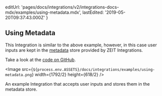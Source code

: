 
  editUrl:
    'pages/docs/integrations/v2/integrations-docs-mdx/examples/using-metadata.mdx',
  lastEdited: '2019-05-20T09:37:43.000Z'
}

## Using Metadata

This Integration is similar to the above example, however, in this case user inputs are kept in the [metadata](/docs/integrations#using-the-metadata-store) store provided by ZEIT Integrations.

Take a look at the [code on GitHub](https://github.com/zeit/integrations/tree/master/using-metadata).

<Image
  src={`${process.env.ASSETS}/docs/integrations/examples/using-metadata.png`}
  width={1792/2}
  height={618/2}
/>
<Caption>An example Integration that accepts user inputs and stores them in the metadata store.</Caption>
